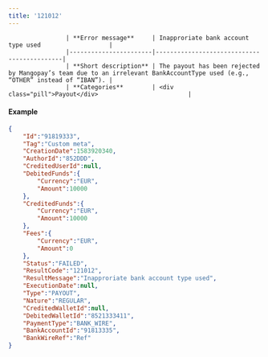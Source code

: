 ---
title: '121012'  
---


                    | **Error message**     | Inapproriate bank account type used                   |
                    |-----------------------|--------------------------------------------|
                    | **Short description** | The payout has been rejected by Mangopay’s team due to an irrelevant BankAccountType used (e.g., “OTHER” instead of “IBAN”). |
                    | **Categories**        | <div class="pill">Payout</div>                         |
                  

#### Example  
```json API Response
{
    "Id":"91819333",
    "Tag":"Custom meta",
    "CreationDate":1583920340,
    "AuthorId":"852DDD",
    "CreditedUserId":null,
    "DebitedFunds":{
        "Currency":"EUR",
        "Amount":10000
    },
    "CreditedFunds":{
        "Currency":"EUR",
        "Amount":10000
    },
    "Fees":{
        "Currency":"EUR",
        "Amount":0
    },
    "Status":"FAILED",
    "ResultCode":"121012",
    "ResultMessage":"Inapproriate bank account type used",
    "ExecutionDate":null,
    "Type":"PAYOUT",
    "Nature":"REGULAR",
    "CreditedWalletId":null,
    "DebitedWalletId":"8521333411",
    "PaymentType":"BANK_WIRE",
    "BankAccountId":"91813335",
    "BankWireRef":"Ref"
}
```
